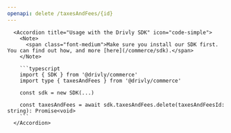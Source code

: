 ```yaml
---
openapi: delete /taxesAndFees/{id}
---
```


      <Accordion title="Usage with the Drivly SDK" icon="code-simple">
        <Note>
          <span class="font-medium">Make sure you install our SDK first. You can find out how, and more [here](/commerce/sdk).</span>
        </Note>

        ```typescript
        import { SDK } from '@drivly/commerce'
        import type { taxesAndFees } from '@drivly/commerce'

        const sdk = new SDK(...)

        const taxesAndFees = await sdk.taxesAndFees.delete(taxesAndFeesId: string): Promise<void>
        ```
      </Accordion>
